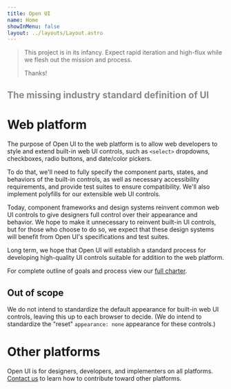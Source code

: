 ```yaml
---
title: Open UI
name: Home
showInMenu: false
layout: ../layouts/Layout.astro
---
```


> This project is in its infancy. Expect rapid iteration and high-flux while we flesh out the mission and process.
>
> Thanks!

<h2 style="margin: 30px 15px 25px 0;color: #888">The missing industry standard definition of UI</h2>

# Web platform

The purpose of Open UI to the web platform is to allow web developers to style and extend built-in web UI controls, such as `<select>` dropdowns, checkboxes, radio buttons, and date/color pickers.

To do that, we'll need to fully specify the component parts, states, and behaviors of the built-in controls, as well as necessary accessibility requirements, and provide test suites to ensure compatibility. We'll also implement polyfills for our extensible web UI controls.

Today, component frameworks and design systems reinvent common web UI controls to give designers full control over their appearance and behavior. We hope to make it unnecessary to reinvent built-in UI controls, but for those who choose to do so, we expect that these design systems will benefit from Open UI's specifications and test suites.

Long term, we hope that Open UI will establish a standard process for developing high-quality UI controls suitable for addition to the web platform.

For complete outline of goals and process view our [full charter](./charter).

## Out of scope

We do not intend to standardize the default appearance for built-in web UI controls, leaving this up to each browser to decide.
(We do intend to standardize the "reset" `appearance: none` appearance for these controls.)

# Other platforms

Open UI is for designers, developers, and implementers on all platforms.
[Contact us](mailto:public-open-ui@w3.org) to learn how to contribute toward other platforms.
